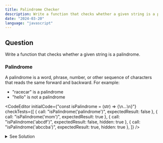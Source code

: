 ```yaml
---
title: Palindrome Checker
description: Write a function that checks whether a given string is a palindrome.
date: "2024-03-20"
language: "javascript"
---
```


## Question
Write a function that checks whether a given string is a palindrome.

### Palindrome
A palindrome is a word, phrase, number, or other sequence of characters that reads the same forward and backward.
For example: 
- "racecar" is a palindrome
- "hello" is not a palindrome

<CodeEditor 
    initialCode={"const isPalindrome = (str) => {\n...\n}"}
    checkTests={[
        {
        call: "isPalindrome('palindrome')",
        expectedResult: false
        },
        {
        call: "isPalindrome('mom')",
        expectedResult: true
        },
        {
        call: "isPalindrome('abcdf')",
        expectedResult: false,
        hidden: true
        },
        {
        call: "isPalindrome('abccba')",
        expectedResult: true,
        hidden: true
        },
        ]}
/>

<details>
  <summary>See Solution</summary>

## Solution

```js
const isPalindrome = (str) => {
    return str === str.split('').reverse().join('');
}
```

### Explanation
The function `isPalindrome` takes a string as an argument and returns a boolean value indicating whether the string is a palindrome.
A palindrome is a word, phrase, number, or other sequence of characters that reads the same forward and backward.
The function uses the `split`, `reverse`, and `join` methods to reverse the string and then compares it to the original string to determine if it is a palindrome.
If the reversed string is equal to the original string, the function returns `true`, indicating that the string is a palindrome. Otherwise, it returns `false`.

### Example
```js
console.log(isPalindrome('racecar')); // true
console.log(isPalindrome('hello')); // false
```

### Time Complexity
The time complexity of this function is O(n), where n is the length of the input string. 
This is because the function iterates over each character in the string to reverse it and then compares the reversed string to the original string.

## Alternatives
Another way to check if a string is a palindrome is to compare characters from the beginning and end of the string, moving towards the center.
This approach can be more efficient as it only requires comparing half of the characters in the string.

```js
const isPalindrome = (str) => {
  if(str.length <= 1) {
    return true;
  } else if(str[0] !== str[str.length - 1]) {
    return false;
  } else {
    return isPalindrome(str.slice(1, str.length - 1));
  }
}
```

</details>

